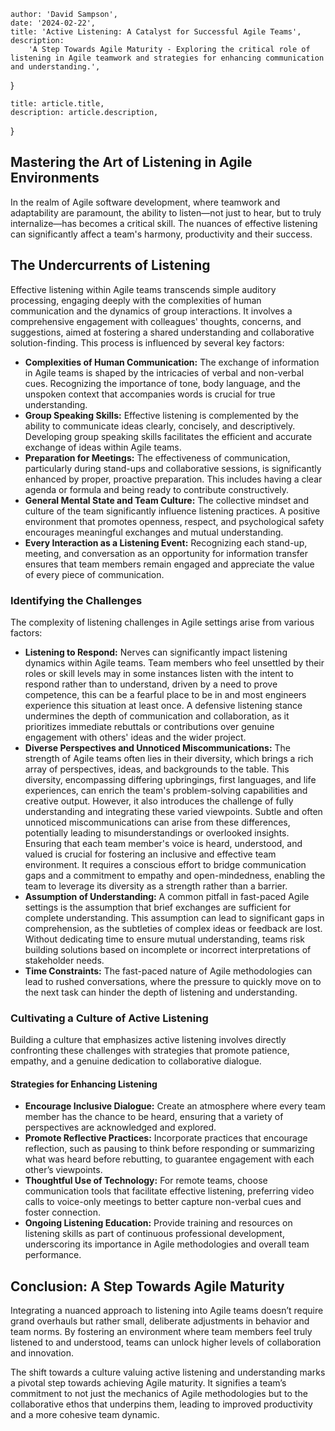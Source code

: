 
    author: 'David Sampson',
    date: '2024-02-22',
    title: 'Active Listening: A Catalyst for Successful Agile Teams',
    description:
        'A Step Towards Agile Maturity - Exploring the critical role of listening in Agile teamwork and strategies for enhancing communication and understanding.',
}

    title: article.title,
    description: article.description,
}


## Mastering the Art of Listening in Agile Environments

In the realm of Agile software development, where teamwork and adaptability are paramount, the ability to listen—not just to hear, but to truly internalize—has becomes a critical skill. The nuances of effective listening can significantly affect a team's harmony, productivity and their success.

## The Undercurrents of Listening

Effective listening within Agile teams transcends simple auditory processing, engaging deeply with the complexities of human communication and the dynamics of group interactions. It involves a comprehensive engagement with colleagues' thoughts, concerns, and suggestions, aimed at fostering a shared understanding and collaborative solution-finding. This process is influenced by several key factors:

- **Complexities of Human Communication:** The exchange of information in Agile teams is shaped by the intricacies of verbal and non-verbal cues. Recognizing the importance of tone, body language, and the unspoken context that accompanies words is crucial for true understanding.
- **Group Speaking Skills:** Effective listening is complemented by the ability to communicate ideas clearly, concisely, and descriptively. Developing group speaking skills facilitates the efficient and accurate exchange of ideas within Agile teams.
- **Preparation for Meetings:** The effectiveness of communication, particularly during stand-ups and collaborative sessions, is significantly enhanced by proper, proactive preparation. This includes having a clear agenda or formula and being ready to contribute constructively.
- **General Mental State and Team Culture:** The collective mindset and culture of the team significantly influence listening practices. A positive environment that promotes openness, respect, and psychological safety encourages meaningful exchanges and mutual understanding.
- **Every Interaction as a Listening Event:** Recognizing each stand-up, meeting, and conversation as an opportunity for information transfer ensures that team members remain engaged and appreciate the value of every piece of communication.

### Identifying the Challenges

The complexity of listening challenges in Agile settings arise from various factors:

- **Listening to Respond:** Nerves can significantly impact listening dynamics within Agile teams. Team members who feel unsettled by their roles or skill levels may in some instances listen with the intent to respond rather than to understand, driven by a need to prove competence, this can be a fearful place to be in and most engineers experience this situation at least once. A defensive listening stance undermines the depth of communication and collaboration, as it prioritizes immediate rebuttals or contributions over genuine engagement with others' ideas and the wider project.
- **Diverse Perspectives and Unnoticed Miscommunications:** The strength of Agile teams often lies in their diversity, which brings a rich array of perspectives, ideas, and backgrounds to the table. This diversity, encompassing differing upbringings, first languages, and life experiences, can enrich the team's problem-solving capabilities and creative output. However, it also introduces the challenge of fully understanding and integrating these varied viewpoints. Subtle and often unnoticed miscommunications can arise from these differences, potentially leading to misunderstandings or overlooked insights. Ensuring that each team member's voice is heard, understood, and valued is crucial for fostering an inclusive and effective team environment. It requires a conscious effort to bridge communication gaps and a commitment to empathy and open-mindedness, enabling the team to leverage its diversity as a strength rather than a barrier.
- **Assumption of Understanding:** A common pitfall in fast-paced Agile settings is the assumption that brief exchanges are sufficient for complete understanding. This assumption can lead to significant gaps in comprehension, as the subtleties of complex ideas or feedback are lost. Without dedicating time to ensure mutual understanding, teams risk building solutions based on incomplete or incorrect interpretations of stakeholder needs.
- **Time Constraints:** The fast-paced nature of Agile methodologies can lead to rushed conversations, where the pressure to quickly move on to the next task can hinder the depth of listening and understanding.

### Cultivating a Culture of Active Listening

Building a culture that emphasizes active listening involves directly confronting these challenges with strategies that promote patience, empathy, and a genuine dedication to collaborative dialogue.

#### Strategies for Enhancing Listening

- **Encourage Inclusive Dialogue:** Create an atmosphere where every team member has the chance to be heard, ensuring that a variety of perspectives are acknowledged and explored.
- **Promote Reflective Practices:** Incorporate practices that encourage reflection, such as pausing to think before responding or summarizing what was heard before rebutting, to guarantee engagement with each other’s viewpoints.
- **Thoughtful Use of Technology:** For remote teams, choose communication tools that facilitate effective listening, preferring video calls to voice-only meetings to better capture non-verbal cues and foster connection.
- **Ongoing Listening Education:** Provide training and resources on listening skills as part of continuous professional development, underscoring its importance in Agile methodologies and overall team performance.

## Conclusion: A Step Towards Agile Maturity

Integrating a nuanced approach to listening into Agile teams doesn’t require grand overhauls but rather small, deliberate adjustments in behavior and team norms. By fostering an environment where team members feel truly listened to and understood, teams can unlock higher levels of collaboration and innovation.

The shift towards a culture valuing active listening and understanding marks a pivotal step towards achieving Agile maturity. It signifies a team’s commitment to not just the mechanics of Agile methodologies but to the collaborative ethos that underpins them, leading to improved productivity and a more cohesive team dynamic.
